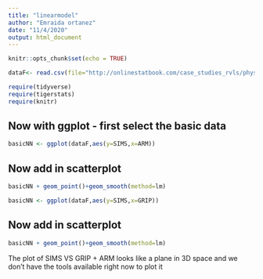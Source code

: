 ```yaml
---
title: "linearmodel"
author: "Emraida ortanez"
date: "11/4/2020"
output: html_document
---
```


```r
knitr::opts_chunk$set(echo = TRUE)
```

```r
dataF<- read.csv(file="http://onlinestatbook.com/case_studies_rvls/physical_strength/data.txt",sep="",header=TRUE  )      
``` 

```r
require(tidyverse)
require(tigerstats)
require(knitr)
```



##  Now with ggplot - first select the basic data

```r
basicNN <- ggplot(dataF,aes(y=SIMS,x=ARM))
```

## Now add in scatterplot

```r
basicNN + geom_point()+geom_smooth(method=lm)
```

```r
basicNN <- ggplot(dataF,aes(y=SIMS,x=GRIP))
```

## Now add in scatterplot

```r
basicNN + geom_point()+geom_smooth(method=lm)
``` 
  
The plot of SIMS VS GRIP + ARM looks like a plane in 3D space and we don't have the tools available right now to plot it    